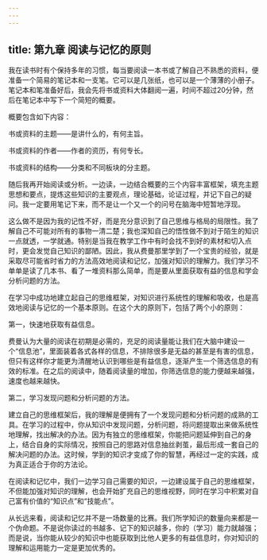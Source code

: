 ```yaml
---
---
---
```

title: 第九章 阅读与记忆的原则
---




我在读书时有个保持多年的习惯，每当要阅读一本书或了解自己不熟悉的资料，便准备一个简易的笔记本和一支笔。它可以是几张纸，也可以是一个薄薄的小册子。笔记本和笔准备好后，我会先将书或资料大体翻阅一遍，时间不超过20分钟，然后在笔记本中写下一个简短的概要。

概要包含如下内容：

书或资料的主题——是讲什么的，有何主旨。

书或资料的作者——作者的资历，有何专长。

书或资料的结构——分类和不同板块的分主题。

随后我再开始阅读或分析。一边读，一边结合概要的三个内容丰富框架，填充主题思想和要点，提炼这些知识的主要观点，理论基础，论证过程，并记下自己的疑问。我一定要用笔记下来，而不是让一个又一个的问号在脑海中短暂地浮现。

这么做不是因为我的记性不好，而是充分意识到了自己思维与格局的局限性。我了解自己不可能对所有的事物一清二楚；我也深知自己的悟性做不到对于陌生的知识一点就透，一学就通。特别是当我在教学工作中有时会找不到好的素材和切入点时，更会发觉自己知识的鄙陋。因此，我从费曼那里学到了一个宝贵的经验，就是采取尽可能省时省力的方法高效地阅读和记忆，加强对知识的理解力。我们学习不单单是读了几本书、看了一堆资料那么简单，而是要从里面获取有益的信息和学会分析问题的方法。



在学习中成功地建立起自己的思维框架，对知识进行系统性的理解和吸收，也是高效地阅读与记忆的一个基本原则。在这个大的原则下，包括了两个小的原则：

第一，快速地获取有益信息。

费曼认为大量的阅读在初期是必需的，充足的阅读量能让我们在大脑中建设一个“信息池”，里面装着各式各样的信息，不排除很多是无益的甚至是有害的信息，但只有这样你才能更为清醒地认识到哪些是有益信息，逐渐产生一个筛选信息的有效的标准。在之后的阅读中，随着阅读量的增加，你筛选信息的能力便越来越强，速度也越来越快。

第二，学习发现问题和分析问题的方法。

建立自己的思维框架后，我的理解是便拥有了一个发现问题和分析问题的成熟的工具。在学习的过程中，你从知识中发现问题，分析问题，将问题提取出来做系统性地理解，找出解决的办法。因为有独立的思维框架，你能把问题延伸到自己的身上，结合自身的实际情况，按照自己的思路对信息抽丝剥茧，最后形成一套自己的解决问题的办法。这时候，学到的知识才变成了你的智慧，再经过一定的实践，成为真正适合于你的方法论。

在阅读和记忆中，我们一边学习自己需要的知识，一边建设属于自己的思维框架，不但能加强对知识的理解，也会开始扩充自己的思维视野，同时在学习中积累对自己富有价值的“知识点”和“技能点”。

从长远来看，阅读和记忆并不是一场数量的比赛。我们所学知识的数量向来都是一个伪命题。不是说你读过的书越多、记下的知识越多，你的（学习）能力就越强；而是说，当你能从较少的知识中也能获取到比他人更多的有益信息时，你对知识的理解和运用能力一定是更加优秀的。